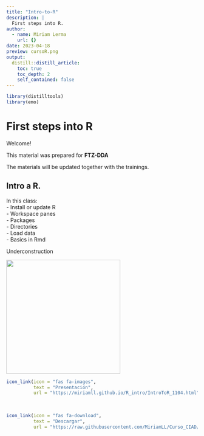 ```yaml
---
title: "Intro-to-R"
description: |
  First steps into R.
author:
  - name: Miriam Lerma
    url: {}
date: 2023-04-18
preview: cursoR.png
output:
  distill::distill_article:
    toc: true
    toc_depth: 2
    self_contained: false
---
```


```r
library(distilltools)
library(emo)
```

# First steps into R

Welcome!

This material was prepared for **FTZ-DDA**

The materials will be updated together with the trainings.

## Intro a R.
In this class: <br>
- Install or update R  
- Workspace panes  
- Packages  
- Directories  
- Load data  
- Basics in Rmd  



Underconstruction

<html>
<body>
   <left>
      <a href="https://miriamll.github.io/R_intro/IntroToR_1104.html#1"><img src="https://media.tenor.com/MRCIli40TYoAAAAi/under-construction90s-90s.gif" style="width:300px"></a>
   </left>
</body>
</html>

```r
icon_link(icon = "fas fa-images",
          text = "Presentación",
          url = "https://miriamll.github.io/R_intro/IntroToR_1104.html")
```

<br>

```r
icon_link(icon = "fas fa-download",
          text = "Descargar",
          url = "https://raw.githubusercontent.com/MiriamLL/Curso_CIAD/main/Pdfs/Clase1-Intro.pdf")
```


